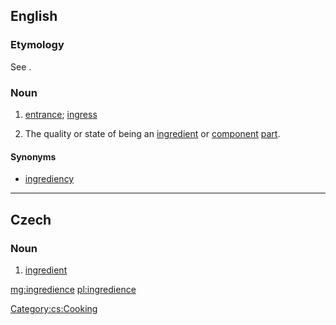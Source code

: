 ==English==

===Etymology===
See {{m|en|ingredient}}.

===Noun===
{{en-noun|-}}

# {{lb|en|obsolete}} [[entrance]]; [[ingress]]
#: {{rfquotek|Sir M. Hale}}
# {{lb|en|obsolete}} The quality or state of being an [[ingredient]] or [[component]] [[part]].
#: {{rfquotek|Boyle}}

====Synonyms====
* [[ingrediency]]

{{Webster 1913}}

----

==Czech==

===Noun===
{{cs-noun|g=f}}

# [[ingredient]]

[[Category:cs:Cooking]]

[[mg:ingredience]]
[[pl:ingredience]]